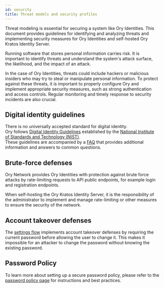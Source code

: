 ```yaml
---
id: security
title: Threat models and security profiles
---
```


Threat modeling is essential for securing a system like Ory Identities. This document provides guidelines for identifying and
analyzing threats and implementing security measures for Ory Identities and self-hosted Ory Kratos Identity Server.

Running software that stores personal information carries risk. It is important to identify threats and understand the system's
attack surface, the likelihood, and the impact of an attack.

In the case of Ory Identities, threats could include hackers or malicious insiders who may try to steal or manipulate personal
information. To protect against these threats, it is important to properly configure Ory and implement appropriate security
measures, such as strong authentication and access controls. Regular monitoring and timely response to security incidents are also
crucial.

## Digital identity guidelines

There is no universally accepted standard for digital identity.  
Ory follows [Digital Identity Guidelines](https://pages.nist.gov/800-63-3/) established by the
[National Institute of Standards and Technology (NIST)](https://www.nist.gov/).  
These guidelines are accompanied by a [FAQ](https://pages.nist.gov/800-63-3/) that provides additional information and answers to
common questions.

## Brute-force defenses

Ory Network provides Ory Identities with protection against brute force attacks by rate-limiting requests to API public endpoints,
for example login and registration endpoints.

When self-hosting the Ory Kratos Identity Server, it is the responsibility of the administrator to implement and manage
rate-limiting or other measures to ensure the security of the network.

## Account takeover defenses

The [settings flow](../self-service/flows/user-settings) implements account takeover defenses by requiring the current password
before allowing the user to change it. This makes it impossible for an attacker to change the password without knowing the
existing password.

## Password Policy

To learn more about setting up a secure password policy, please refer to the
[password policy page](../../concepts/password-policy.mdx) for instructions and best practices.
